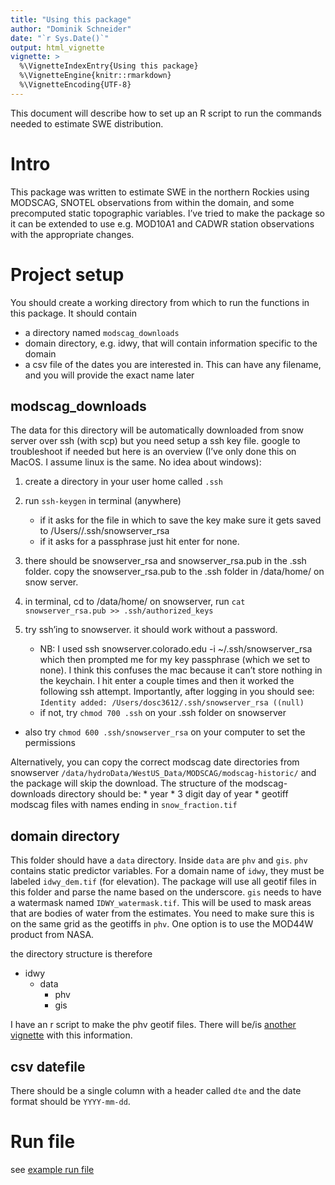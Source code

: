 ```yaml
---
title: "Using this package"
author: "Dominik Schneider"
date: "`r Sys.Date()`"
output:	html_vignette
vignette: >
  %\VignetteIndexEntry{Using this package}
  %\VignetteEngine{knitr::rmarkdown}
  %\VignetteEncoding{UTF-8}
---
```



This document will describe how to set up an R script to run the commands needed to estimate SWE distribution. 

# Intro

This package was written to estimate SWE in the northern Rockies using MODSCAG, SNOTEL observations from within the domain, and some precomputed static topographic variables. I've tried to make the package so it can be extended to use e.g. MOD10A1 and CADWR station observations with the appropriate changes.

# Project setup

You should create a working directory from which to run the functions in this package. It should contain

* a directory named `modscag_downloads`
* domain directory, e.g. idwy, that will contain information specific to the domain
* a csv file of the dates you are interested in. This can have any filename, and you will provide the exact name later

## modscag_downloads

The data for this directory will be automatically downloaded from snow server over ssh (with scp) but you need setup a ssh key file. google to troubleshoot if needed but here is an overview (I've only done this on MacOS. I assume linux is the same. No idea about windows):

1. create a directory in your user home called `.ssh`

2. run `ssh-keygen` in terminal (anywhere)
	+ if it asks for the file in which to save the key make sure it gets saved to /Users/<username>/.ssh/snowserver_rsa
	+ if it asks for a passphrase just hit enter for none.
	
3. there should be snowserver_rsa and snowserver_rsa.pub in the .ssh folder. copy the snowserver_rsa.pub to the .ssh folder in /data/home/<username> on snow server.

4. in terminal, cd to /data/home/<username> on snowserver, run `cat snowserver_rsa.pub >> .ssh/authorized_keys`

5. try ssh'ing to snowserver. it should work without a password.
	+ NB: I used ssh snowserver.colorado.edu -i ~/.ssh/snowserver_rsa which then prompted me for my key passphrase (which we set to none). I think this confuses the mac because it can't store nothing in the keychain. I hit enter a couple times and then it worked the following ssh attempt. Importantly, after logging in you should see: `Identity added: /Users/dosc3612/.ssh/snowserver_rsa ((null)`
	+ if not, try `chmod 700 .ssh` on your .ssh folder on snowserver
+ also try `chmod 600 .ssh/snowserver_rsa` on your computer to set the permissions

Alternatively, you can copy the correct modscag date directories from snowserver `/data/hydroData/WestUS_Data/MODSCAG/modscag-historic/` and the package will skip the download. The structure of the modscag-downloads directory should be:
* year
*	3 digit day of year
* geotiff modscag files with names ending in `snow_fraction.tif`


## domain directory

This folder should have a `data` directory. Inside `data` are `phv` and `gis`. `phv` contains static predictor variables. For a domain name of `idwy`, they must be labeled `idwy_dem.tif` (for elevation). The package will use all geotif files in this folder and parse the name based on the underscore. `gis` needs to have a watermask named `IDWY_watermask.tif`. This will be used to mask areas that are bodies of water from the estimates. You need to make sure this is on the same grid as the geotiffs in `phv`. One option is to use the MOD44W product from NASA.

the directory structure is therefore

* idwy
	* data
		* phv
		* gis

I have an r script to make the phv geotif files. There will be/is [another vignette](Make_PHV_Inputs.html) with this information.


## csv datefile

There should be a single column with a header called `dte` and the date format should be `YYYY-mm-dd`.
        

# Run file

see [example run file](https://www.github.com/dschneiderch/ddddd)
